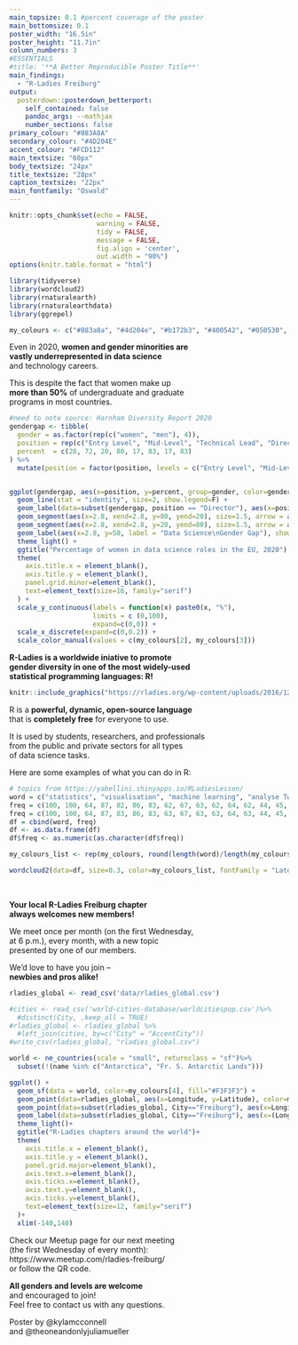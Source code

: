 ```yaml
---
main_topsize: 0.1 #percent coverage of the poster
main_bottomsize: 0.1
poster_width: "16.5in"
poster_height: "11.7in"
column_numbers: 3
#ESSENTIALS
#title: '**A Better Reproducible Poster Title**'
main_findings:
  - "R-Ladies Freiburg" 
output: 
  posterdown::posterdown_betterport:
    self_contained: false
    pandoc_args: --mathjax
    number_sections: false
primary_colour: "#883A8A"
secondary_colour: "#4D204E"
accent_colour: "#FCD112"
main_textsize: "60px"
body_textsize: "24px"
title_textsize: "28px"
caption_textsize: "22px"
main_fontfamily: "Oswald"
---
```


```r
knitr::opts_chunk$set(echo = FALSE,
                      warning = FALSE,
                      tidy = FALSE,
                      message = FALSE,
                      fig.align = 'center',
                      out.width = "90%")
options(knitr.table.format = "html") 

library(tidyverse)
library(wordcloud2)
library(rnaturalearth)
library(rnaturalearthdata)
library(ggrepel)

my_colours <- c("#883a8a", "#4d204e", "#b172b3", "#400542", "#050530", "#40407d", "#69589C", "#5339A0")
```
Even in 2020, **women and gender minorities are**  
**vastly underrepresented in data science**  
and technology careers.  
  
This is despite the fact that women make up  
**more than 50%** of undergraduate and graduate  
programs in most countries.  

```r
#need to note source: Harnham Diversity Report 2020
gendergap <- tibble(
  gender = as.factor(rep(c("women", "men"), 4)),
  position = rep(c("Entry Level", "Mid-Level", "Technical Lead", "Director"), each = 2),
  percent  = c(28, 72, 20, 80, 17, 83, 17, 83)
) %>%
  mutate(position = factor(position, levels = c("Entry Level", "Mid-Level", "Technical Lead", "Director")))


ggplot(gendergap, aes(x=position, y=percent, group=gender, color=gender)) +
  geom_line(stat = "identity", size=2, show.legend=F) +
  geom_label(data=subset(gendergap, position == "Director"), aes(x=position, y=percent, label = gender), show.legend=F) +
  geom_segment(aes(x=2.8, xend=2.8, y=80, yend=20), size=1.5, arrow = arrow(), show.legend=F, color="darkgrey")+
  geom_segment(aes(x=2.8, xend=2.8, y=20, yend=80), size=1.5, arrow = arrow(), show.legend=F, color="darkgrey")+
  geom_label(aes(x=2.8, y=50, label = "Data Science\nGender Gap"), show.legend=F, color="darkgrey") +
  theme_light() +
  ggtitle("Percentage of women in data science roles in the EU, 2020") +
  theme(
    axis.title.x = element_blank(),
    axis.title.y = element_blank(),
    panel.grid.minor=element_blank(),
    text=element_text(size=16, family="serif")
  ) + 
  scale_y_continuous(labels = function(x) paste0(x, "%"),
                     limits = c (0,100),
                     expand=c(0,0)) +
  scale_x_discrete(expand=c(0,0.2)) + 
  scale_color_manual(values = c(my_colours[2], my_colours[3]))
```

**R-Ladies is a worldwide iniative to promote**  
**gender diversity in one of the most widely-used**  
**statistical programming languages: R!**  

```r
knitr::include_graphics("https://rladies.org/wp-content/uploads/2016/12/R-LadiesGlobal.png")
```


R is a **powerful, dynamic, open-source language**  
that is **completely free** for everyone to use.  

It is used by students, researchers, and professionals  
from the public and private sectors for all types  
of data science tasks. 

Here are some examples of what you can do in R:

```r
# topics from https://yabellini.shinyapps.io/RLadiesLesson/
word = c("statistics", "visualisation", "machine learning", "analyse Twitter", "sentiment analysis", "neural networks", "digital humanities", "web scraping", "interactive web apps", "distant reading", "graphs", "reproducible science", "deep learning", "geographical data", "data communication", "decision trees", "tidyverse", "teaching", "data wrangling", "time series", "ggplot", "statistics", "data", "modeling", "histogram", "boxplot", "design", "analysis", "results", "p-value", "wordcloud")
freq = c(100, 100, 64, 87, 82, 86, 83, 62, 67, 63, 62, 64, 62, 44, 45, 42, 43, 25, 22, 24, 22, 25, 24, 26, 23, 24, 26, 21, 25, 24)
freq = c(100, 100, 64, 87, 83, 86, 83, 63, 67, 63, 63, 64, 63, 44, 45, 43, 43, 35, 33, 34, 33, 35, 34, 36, 33, 34, 36, 31, 35, 34, 39)
df = cbind(word, freq)
df <- as.data.frame(df)
df$freq <- as.numeric(as.character(df$freq))

my_colours_list <- rep(my_colours, round(length(word)/length(my_colours)))

wordcloud2(data=df, size=0.3, color=my_colours_list, fontFamily = "Lato", minRotation = -pi/4, rotateRatio = 0.5, shape = "diamond")
```
<br/>

**Your local R-Ladies Freiburg chapter**  
**always welcomes new members!**
  
We meet once per month (on the first Wednesday,  
at 6 p.m.), every month, with a new topic  
presented by one of our members.

We'd love to have you join --  
**newbies and pros alike!**

```r
rladies_global <- read_csv('data/rladies_global.csv') 

#cities <- read_csv('world-cities-database/worldcitiespop.csv')%>%
  #distinct(City, .keep_all = TRUE)
#rladies_global <- rladies_global %>%
  #left_join(cities, by=c("City" = "AccentCity"))
#write_csv(rladies_global, "rladies_global.csv")

world <- ne_countries(scale = "small", returnclass = "sf")%>%
  subset(!(name %in% c("Antarctica", "Fr. S. Antarctic Lands")))

ggplot() +
  geom_sf(data = world, color=my_colours[4], fill="#F3F3F3") +
  geom_point(data=rladies_global, aes(x=Longitude, y=Latitude), color=my_colours[3], size=1)+
  geom_point(data=subset(rladies_global, City=="Freiburg"), aes(x=Longitude, y=Latitude), color="#FCD112", size=3)+
  geom_label(data=subset(rladies_global, City=="Freiburg"), aes(x=(Longitude), y=(Latitude + 20), label = "Freiburg since 03/2019", color="#FCD112"), show.legend=F) +
  theme_light()+
  ggtitle("R-Ladies chapters around the world")+
  theme(
    axis.title.x = element_blank(),
    axis.title.y = element_blank(),
    panel.grid.major=element_blank(), 
    axis.text.x=element_blank(),
    axis.ticks.x=element_blank(),
    axis.text.y=element_blank(),
    axis.ticks.y=element_blank(),
    text=element_text(size=12, family="serif")
  )+
  xlim(-140,140)
```

Check our Meetup page for our next meeting  
(the first Wednesday of every month):  
https://www.meetup.com/rladies-freiburg/  
or follow the QR code.

**All genders and levels are welcome**  
and encouraged to join!  
Feel free to contact us with any questions.

Poster by @kylamcconnell  
and @theoneandonlyjuliamueller